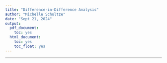 ```yaml
---
title: "Difference-in-Difference Analysis"
author: "Michelle Schultze"
date: "Sept 21, 2024"
output:
  pdf_document:
    toc: yes
  html_document:
    toc: yes
    toc_float: yes
---
```

---

